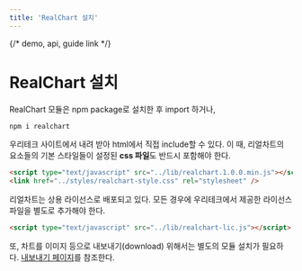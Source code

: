 ```yaml
---
title: 'RealChart 설치'
---
```


{/* demo, api, guide link */}

# RealChart 설치

RealChart 모듈은 npm package로 설치한 후 import 하거나,

```sh npm2yarn
npm i realchart
```

우리테크 사이트에서 내려 받아 html에서 직접 include할 수 있다.
이 때, 리얼차트의 요소들의 기본 스타일들이 설정된 **css 파일**도 반드시 포함해야 한다.

```html
<script type="text/javascript" src="../lib/realchart.1.0.0.min.js"></script>
<link href="../styles/realchart-style.css" rel="stylesheet" />
```

리얼차트는 상용 라이선스로 배포되고 있다.
모든 경우에 우리테크에서 제공한 라이선스 파일을 별도로 추가해야 한다.

```html
<script type="text/javascript" src="../lib/realchart-lic.js"></script>
```

또, 차트를 이미지 등으로 내보내기(download) 위해서는 별도의 모듈 설치가 필요하다.
[내보내기 페이지](/guide/export)를 참조한다.